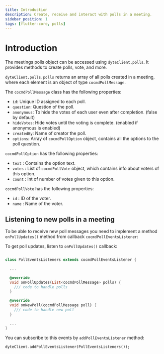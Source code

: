 ```yaml
---
title: Introduction
description: Create, receive and interact with polls in a meeting.
sidebar_position: 1
tags: [flutter-core, polls]
---
```


# Introduction

The meetings polls object can be accessed using `dyteClient.polls`. It provides
methods to create polls, vote, and more.

`dyteClient.polls.polls` returns an array of all polls created in a meeting,
where each element is an object of type `cocmdPollMessage`.

The `cocmdPollMessage` class has the following properties:

- `id`: Unique ID assigned to each poll.
- `question`: Question of the poll.
- `anonymous`: To hide the votes of each user even after completion. (false by
  default)
- `hideVotes`: Hide votes until the voting is complete. (enabled if anonymous is
  enabled)
- `createdBy`: Name of creator the poll.
- `options`: Array of `cocmdPollOption` object, contains all the options to the
  poll question.

`cocmdPollOption` has the following properties:

- `text` : Contains the option text.
- `votes` : List of `cocmdPollVote` object, which contains info about voters of
  this option.
- `count` : Int of number of votes given to this option.

`cocmdPollVote` has the following properties:

- `id` : ID of the voter.
- `name` : Name of the voter.

## Listening to new polls in a meeting

To be able to receive new poll messages you need to implement a method
`onPollUpdates()` method from callback `cocmdPollEventsListener`:

To get poll updates, listen to `onPollUpdates()` callback:

```dart

class PollEventsListeners extends cocmdPollEventsListener {

  ...

  @override
  void onPollUpdates(List<cocmdPollMessage> polls) {
    /// code to handle polls
  }

  @override
  void onNewPoll(cocmdPollMessage poll) {
    /// code to handle new poll
  }

  ...
}

```

You can subscribe to this events by `addPollEventsListener` method:

```dart
dyteClient.addPollEventsListener(PollEventsListeners());
```
